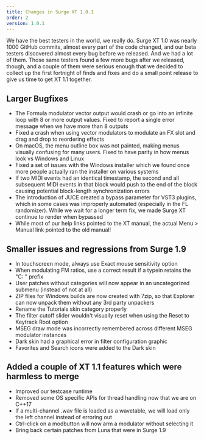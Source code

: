 ```yaml
---
title: Changes in Surge XT 1.0.1
order: 2
version: 1.0.1
---
```


We have the best testers in the world, we really do. Surge XT 1.0 was nearly 1000 GitHub commits, almost every
part of the code changed, and our beta testers discovered almost every bug before we released. And we had
a lot of them. Those same testers found a few more bugs after we released, though, and a couple of them
were serious enough that we decided to collect up the first fortnight of finds and fixes and do a small point
release to give us time to get XT 1.1 together.

## Larger Bugfixes

-   The Formula modulator vector output would crash or go into an infinite loop with 8 or more output values. Fixed to report a single error message when we have more than 8 outputs
-   Fixed a crash when using vector modulators to modulate an FX slot and drag and drop to reordering effects
-   On macOS, the menu outline box was not painted, making menus visually confusing for many users. Fixed to have parity in how menus look vs Windows and Linux
-   Fixed a set of issues with the Windows installer which we found once more people actually ran the installer on various systems
-   If two MIDI events had an identical timestamp, the second and all subsequent MIDI events in that block would push to the end of the block causing potential block-length synchronization errors
-   The introduction of JUCE created a bypass parameter for VST3 plugins, which in some cases was improperly automated (especially in the FL randomizer). While we wait for a longer term fix, we made Surge XT continue to render when bypassed
-   While most of our help links pointed to the XT manual, the actual Menu > Manual link pointed to the old manual!

## Smaller issues and regressions from Surge 1.9

-   In touchscreen mode, always use Exact mouse sensitivity option
-   When modulating FM ratios, use a correct result if a typein retains the "C: " prefix
-   User patches without categories will now appear in an uncategorized submenu (instead of not at all)
-   ZIP files for Windows builds are now created with 7zip, so that Explorer can now unpack them without any 3rd party unpackers
-   Rename the Tutorials skin category properly
-   The filter cutoff slider wouldn't visually reset when using the Reset to Keytrack Root option
-   MSEG draw mode was incorrectly remembered across different MSEG modulator instances
-   Dark skin had a graphical error in filter configuration graphic
-   Favorites and Search icons were added to the Dark skin

## Added a couple of XT 1.1 features which were harmless to merge

-   Improved our testcase runtime
-   Removed some OS specific APIs for thread handling now that we are on C++17
-   If a multi-channel .wav file is loaded as a wavetable, we will load only the left channel instead of erroring out
-   Ctrl-click on a modbutton will now arm a modulator without selecting it
-   Bring back certain patches from Luna that were in Surge 1.9
